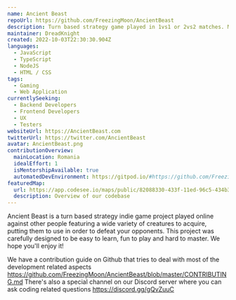 ```yaml
---
name: Ancient Beast
repoUrl: https://github.com/FreezingMoon/AncientBeast
description: Turn based strategy game played in 1vs1 or 2vs2 matches. Master your beasts! 🐺
maintainer: DreadKnight
created: 2022-10-03T22:30:30.904Z
languages:
  - JavaScript
  - TypeScript
  - NodeJS
  - HTML / CSS
tags:
  - Gaming
  - Web Application
currentlySeeking:
  - Backend Developers
  - Frontend Developers
  - UX
  - Testers
websiteUrl: https://AncientBeast.com
twitterUrl: https://twitter.com/AncientBeast
avatar: AncientBeast.png
contributionOverview:
  mainLocation: Romania
  idealEffort: 1
  isMentorshipAvailable: true
  automatedDevEnvironment: https://gitpod.io/#https://github.com/FreezingMoon/AncientBeast
featuredMap:
  url: https://app.codesee.io/maps/public/82088330-433f-11ed-96c5-434b33cdce0c
  description: Overview of our codebase
---
```


<Overview>

Ancient Beast is a turn based strategy indie game project played online against other people featuring a wide variety of creatures to acquire, putting them to use in order to defeat your opponents. This project was carefully designed to be easy to learn, fun to play and hard to master. We hope you'll enjoy it!

</Overview>

<Contributing>

We have a contribution guide on Github that tries to deal with most of the development related aspects https://github.com/FreezingMoon/AncientBeast/blob/master/CONTRIBUTING.md
There's also a special channel on our Discord server where you can ask coding related questions https://discord.gg/gQvZuuC

</Contributing>
